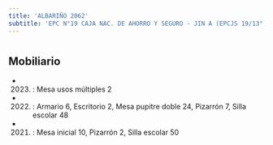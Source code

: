 ```yaml
---
title: 'ALBARIÑO 2062'
subtitle: 'EPC N°19 CAJA NAC. DE AHORRO Y SEGURO - JIN A (EPCJS 19/13°)'
---
```


#


## Mobiliario

*  (2023) : Mesa usos múltiples 2 

*  (2022) : Armario 6, Escritorio 2, Mesa pupitre doble 24, Pizarrón 7, Silla escolar 48 

*  (2021) : Mesa inicial 10, Pizarrón 2, Silla escolar 50 



